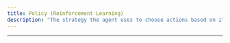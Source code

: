 ```yaml
---
title: Policy (Reinforcement Learning)
description: "The strategy the agent uses to choose actions based on its current state. The chosen actions aim to maximize the reward."
---
```


---